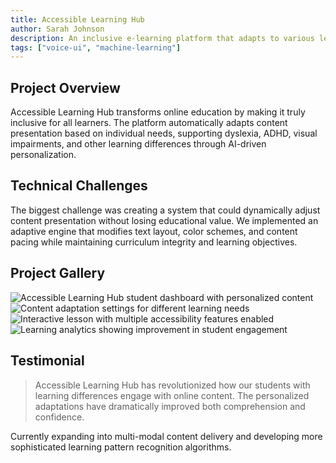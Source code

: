 ```yaml
---
title: Accessible Learning Hub
author: Sarah Johnson
description: An inclusive e-learning platform that adapts to various learning disabilities and provides personalized learning experiences for all students
tags: ["voice-ui", "machine-learning"] 
---
```


## Project Overview

Accessible Learning Hub transforms online education by making it truly inclusive for all learners. The platform automatically adapts content presentation based on individual needs, supporting dyslexia, ADHD, visual impairments, and other learning differences through AI-driven personalization.


<BreakoutImage src="/projects/project-image-6.png" />

## Technical Challenges

The biggest challenge was creating a system that could dynamically adjust content presentation without losing educational value. We implemented an adaptive engine that modifies text layout, color schemes, and content pacing while maintaining curriculum integrity and learning objectives.

## Project Gallery

<div class="grid grid-cols-1 gap-4 md:grid-cols-2">
  <Image
    src="/projects/project-image-1.png"
    alt="Accessible Learning Hub student dashboard with personalized content"
    width={1200}
    height={600}
    class="h-[250px] w-full rounded-lg object-cover"
  />
  <Image
    src="/projects/project-image-6.png"
    alt="Content adaptation settings for different learning needs"
    width={1200}
    height={600}
    class="h-[250px] w-full rounded-lg object-cover"
  />
  <Image
    src="/projects/project-image-2.png"
    alt="Interactive lesson with multiple accessibility features enabled"
    width={1200}
    height={600}
    class="h-[250px] w-full rounded-lg object-cover"
  />
  <Image
    src="/projects/project-image-3.png"
    alt="Learning analytics showing improvement in student engagement"
    width={1200}
    height={600}
    class="h-[250px] w-full rounded-lg object-cover"
  />
</div>

## Testimonial

<BlockQuote author="Prof. Helen Martinez, Director of Special Education">
  Accessible Learning Hub has revolutionized how our students with learning differences engage with online content. The
  personalized adaptations have dramatically improved both comprehension and confidence.
</BlockQuote>

<BreakoutImage src="/projects/project-image-1.png" />

Currently expanding into multi-modal content delivery and developing more sophisticated learning pattern recognition algorithms.
